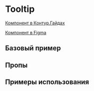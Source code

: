
<Meta of={TooltipStories} />

# Tooltip

[Компонент в Контур.Гайдах](https://guides.kontur.ru/components/popup-elements/tooltip/)

[Компонент в Figma](https://www.figma.com/file/87ScqxPzJpF9DcVBNYWOjM/%E2%9A%A1-Kontur-UI-Modern-Layout?node-id=230%3A5039)

<Description />

## Базовый пример

<Primary />

## Пропы

<Controls />

## Примеры использования

<Stories title="" includePrimary={false} />
